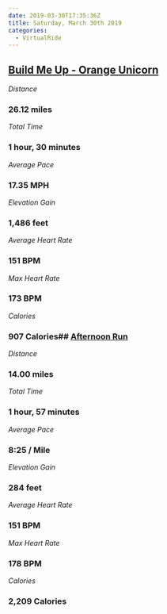 ```yaml
---
date: 2019-03-30T17:35:36Z
title: Saturday, March 30th 2019
categories:
  - VirtualRide
---
```

## [Build Me Up - Orange Unicorn](https://www.strava.com/activities/2252813459)

_Distance_

### 26.12 miles

_Total Time_

### 1 hour, 30 minutes

_Average Pace_

### 17.35 MPH

_Elevation Gain_

### 1,486 feet

_Average Heart Rate_

### 151 BPM

_Max Heart Rate_

### 173 BPM

_Calories_

### 907 Calories## [Afternoon Run](https://www.strava.com/activities/2253060478)

_Distance_

### 14.00 miles

_Total Time_

### 1 hour, 57 minutes

_Average Pace_

### 8:25 / Mile

_Elevation Gain_

### 284 feet

_Average Heart Rate_

### 151 BPM

_Max Heart Rate_

### 178 BPM

_Calories_

### 2,209 Calories
